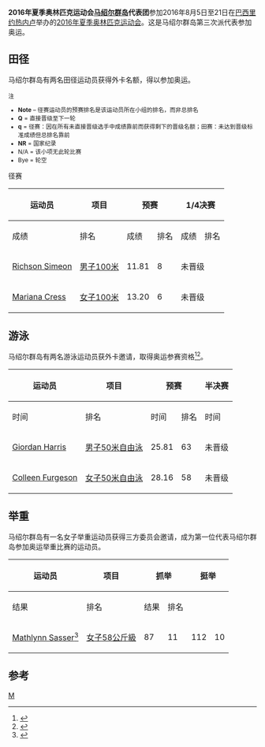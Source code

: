 {{NoteTA|G1=Sports}}
{{Infobox Country Olympics
|games= 2016年夏季
|NOC= MHL
|competitors=5
|sports=3
|flagbearer=[[2016年夏季奧林匹克運動會入場旗手|开幕式]]：[[Mathlynn_Sasser|Mathlynn Sasser]]（举重）<ref>{{cite web |title=The Flagbearers for the Rio 2016 Opening Ceremony |url=https://stillmed.olympic.org/media/Document%20Library/OlympicOrg/News/2016/08/2016-08-05-Rio-2016-Opening-Ceremony-Flag-Bearers.pdf |publisher=[[国际奥林匹克委员会|International Olympic Committee]] |accessdate=2016-08-05 |date=2016-08-05 |archiveurl=https://web.archive.org/web/20160816094229/https://stillmed.olympic.org/media/Document%20Library/OlympicOrg/News/2016/08/2016-08-05-Rio-2016-Opening-Ceremony-Flag-Bearers.pdf |archivedate=2016-08-16 |deadurl=yes }}</ref><br/>闭幕式：[[Colleen_Furgeson|Colleen Furgeson]]（游泳）<ref>{{cite web|title=The Flagbearers for the Rio 2016 Closing Ceremony|url=https://stillmed.olympic.org/media/Document%20Library/OlympicOrg/News/2016/08/2016-08-21-Rio-2016-Closing-Ceremony-Flag-Bearers.pdf|publisher=International Olympic Committee|accessdate=2016-09-22|date=2016-08-21|archiveurl=https://web.archive.org/web/20160822094245/https://stillmed.olympic.org/media/Document%20Library/OlympicOrg/News/2016/08/2016-08-21-Rio-2016-Closing-Ceremony-Flag-Bearers.pdf|archivedate=2016-08-22|dead-url=no}}</ref>
}}
'''2016年夏季奥林匹克运动会[[马绍尔群岛|马绍尔群岛]]代表团'''参加2016年8月5日至21日在[[巴西|巴西]][[里约热内卢|里约热内卢]]举办的[[2016年夏季奥林匹克运动会|2016年夏季奥林匹克运动会]]。这是马绍尔群岛第三次派代表参加奥运。

==田径==
{{main|2016年夏季奥林匹克运动会田径比赛}}
马绍尔群岛有两名田径运动员获得外卡名额，得以参加奥运。

<small>
;注
*'''Note''' – 径赛运动员的预赛排名是该运动员所在小组的排名，而非总排名
*'''Q''' = 直接晋级至下一轮
*'''q''' = 径赛：因在所有未直接晋级选手中成绩靠前而获得剩下的晋级名额；田赛：未达到晋级标准成绩但总排名靠前
*'''NR''' = 国家纪录
*N/A = 该小项无此轮比赛
*Bye = 轮空
</small>

;径赛
{| class="wikitable" style="font-size:90%"
|-
!rowspan="2"|运动员
!rowspan="2"|项目
!colspan="2"|预赛
!colspan="2"|1/4决赛
!colspan="2"|半决赛
!colspan="2"|决赛
|-style="font-size:95%"
!成绩
!排名
!成绩
!排名
!成绩
!排名
!成绩
!排名
|-align=center
|align=left|[[Richson_Simeon|Richson Simeon]]
|align=left|[[2016年夏季奧林匹克運動會田徑男子100公尺比賽|男子100米]]
|11.81
|8
|colspan=6|未晋级
|-align=center
|align=left|[[Mariana_Cress|Mariana Cress]]
|align=left|[[2016年夏季奧林匹克運動會田徑女子100公尺比賽|女子100米]]
|13.20
|6
|colspan=6|未晋级
|}

==游泳==
{{main|2016年夏季奥林匹克运动会游泳比赛}}
马绍尔群岛有两名游泳运动员获外卡邀请，取得奥运参赛资格<ref>{{cite web|title=Men's Final Entry List|url=http://www.fina.org/sites/default/files/men_final_5.pdf|publisher=[[国际游泳联合会|FINA]]|accessdate=2016-07-20|archiveurl=https://web.archive.org/web/20160805233854/http://www.fina.org/sites/default/files/men_final_5.pdf|archivedate=2016-08-05|dead-url=no}}</ref><ref>{{cite web|title=Women's Final Entry List|url=http://www.fina.org/sites/default/files/women_final_4.pdf|publisher=FINA|accessdate=2016-07-20|archivedate=2016-08-05|archiveurl=https://web.archive.org/web/20160805234134/http://www.fina.org/sites/default/files/women_final_4.pdf|dead-url=no}}</ref>。

{|class=wikitable style="font-size:90%"
|-
!rowspan="2"|运动员
!rowspan="2"|项目
!colspan="2"|预赛
!colspan="2"|半决赛
!colspan="2"|决赛
|-style="font-size:95%"
!时间
!排名
!时间
!排名
!时间
!排名
|-align=center
|align=left|[[Giordan_Harris|Giordan Harris]]
|align=left|[[2016年夏季奧林匹克運動會男子50公尺自由式比賽|男子50米自由泳]]
|25.81
|63
|colspan=4|未晋级
|-align=center
|align=left|[[Colleen_Furgeson|Colleen Furgeson]]
|align=left|[[2016年夏季奧林匹克運動會女子50公尺自由式比賽|女子50米自由泳]]
|28.16
|58
|colspan=4|未晋级
|}

==举重==
{{main|2016年夏季奥林匹克运动会举重比赛}}
马绍尔群岛有一名女子举重运动员获得三方委员会邀请，成为第一位代表马绍尔群岛参加奥运举重比赛的运动员。

{| class="wikitable" style="font-size:90%"
|-
!rowspan="2"|运动员
!rowspan="2"|项目
!colspan="2"|抓举
!colspan="2"|挺举
!rowspan="2"|总计
!rowspan="2"|排名
|- style="font-size:95%"
!结果
!排名
!结果
!排名
|- align=center
|align=left|[[Mathlynn_Sasser|Mathlynn Sasser]]<ref>{{cite web|url=http://www.looptonga.com/content/oceania-weightlifters-rio-named|title=Oceania Weightlifters to Rio named|publisher=Loop Tonga|date=2016-07-06|accessdate=2016-07-19|archive-date=2017-03-28|archive-url=https://web.archive.org/web/20170328105709/http://www.looptonga.com/content/oceania-weightlifters-rio-named|dead-url=no}}</ref>
|align=left|[[2016年夏季奧林匹克運動會舉重比賽－女子58公斤級|女子58公斤級]]
|87
|11
|112
|10
|199
|11
|}

==参考==
{{reflist}}

{{Nations at the 2016 Summer Olympics}}

[[Category:2016年夏季奧林匹克運動會代表團|M]]